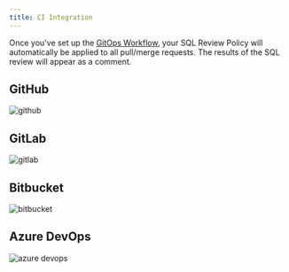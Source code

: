 ```yaml
---
title: CI Integration
---
```


Once you've set up the [GitOps Workflow](/vcs-integration/overview/), your SQL Review Policy will automatically be applied to all pull/merge requests. The results of the SQL review will appear as a comment.

## GitHub

<Card title="Tutorial: SQL Review with GitHub Actions" icon="graduation-cap" href="/tutorials/sql-review-github-action" horizontal />

![github](/content/docs/sql-review/gitops-ci/github-pr-sql-review.webp)

## GitLab

![gitlab](/content/docs/sql-review/gitops-ci/gitlab-pr-sql-review.webp)

## Bitbucket

![bitbucket](/content/docs/sql-review/gitops-ci/bb-pr-sql-review.webp)

## Azure DevOps

![azure devops](/content/docs/sql-review/gitops-ci/azure-devops-pr-sql-review.webp)
